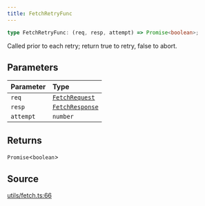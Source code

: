 ```yaml
---
title: FetchRetryFunc
---
```


```ts
type FetchRetryFunc: (req, resp, attempt) => Promise<boolean>;
```

Called prior to each retry; return true to retry, false to abort.

## Parameters

| Parameter | Type |
| :------ | :------ |
| `req` | [`FetchRequest`](/content/classes/FetchRequest) |
| `resp` | [`FetchResponse`](/content/classes/FetchResponse) |
| `attempt` | `number` |

## Returns

`Promise`\<`boolean`\>

## Source

[utils/fetch.ts:66](https://github.com/dominant-strategies/quais.js/blob/7ad0a969a30d30fc2cf79fa0dcda980927cb6fd5/src/utils/fetch.ts#L66)
